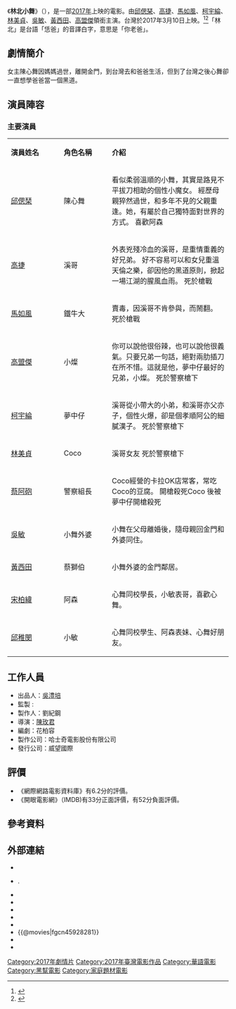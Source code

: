 {{Infobox Film
| name           = 林北小舞
| original_name  = The Gangsters Daughter
| image          = The-gangsters-daughter.jpg
| image_size     =
| caption        =
| based_on       =
| 監製           = 
| 製作人         = 劉紀鋼
| 導演           = [[陳玫君|陳玫君]]
| 編劇           = 花柏容
| 主演           = [[邱偲琹|邱偲琹]]、[[高捷_(演員)|高捷]]、[[馬如風|馬如風]]、[[柯宇綸|柯宇綸]]、<br>[[林美貞|林美貞]]、[[吳敏_(藝人)|吳敏]]、[[黃西田|黃西田]]、[[高盟傑|高盟傑]]
| 配樂           = 
| 攝影           =
| 剪輯           = 
| 製片商         = 哈士奇電影股份有限公司
| 發行商         = 威望國際
| 產地           = {{台灣電影產地}}
| 上映日期       = {{film date|2017|03|10|台灣}}
| 語言           = [[中華民國國語|國語]]
| 票房           = 新台幣538萬元<ref>[http://www.tfi.org.tw/about-publicinfo04.asp 全國電影票房截至2017年四月前資訊] {{Wayback|url=http://www.tfi.org.tw/about-publicinfo04.asp |date=20170307210818 }},2017.05.05 國家電影中心</ref>
}}

《'''林北小舞'''》（{{lang-en|''The Gangsters Daughter''}}），是一部[[2017年電影列表|2017年]]上映的電影。由[[邱偲琹|邱偲琹]]、[[高捷_(演員)|高捷]]、[[馬如風|馬如風]]、[[柯宇綸|柯宇綸]]、[[林美貞|林美貞]]、[[吳敏_(藝人)|吳敏]]、[[黃西田|黃西田]]、[[高盟傑|高盟傑]]領銜主演。台灣於2017年3月10日上映。<ref>{{Cite web |url=http://ent.ltn.com.tw/news/paper/1062175 |title=邱偲琹度假豔遇 洋娃娃獻吻 |access-date=2017-01-13 |archive-date=2018-12-14 |archive-url=https://web.archive.org/web/20181214003443/http://ent.ltn.com.tw/news/paper/1062175 |dead-url=no }}</ref><ref>{{Cite web |url=http://times.hinet.net/news/19937213 |title=高捷重回紅玫瑰理髮廳剪山本頭 傳承最台味的黑道造型 |access-date=2017-01-13 |archive-date=2017-01-16 |archive-url=https://web.archive.org/web/20170116152707/http://times.hinet.net/news/19937213 |dead-url=no }}</ref>「林北」是台語「恁爸」的音譯白字，意思是「你老爸」。

== 劇情簡介 ==
女主陳心舞因媽媽過世，離開金門，到台灣去和爸爸生活，但到了台灣之後心舞卻一直想學爸爸當一個黑道。

== 演員陣容 ==
=== 主要演員 ===
{|class="wikitable" width="60%"
|- style="background:#AFC7BA; color:snow" align=center
|style="width:22%"|'''演員姓名'''||style="width:20%"|'''角色名稱'''||style="width:50%"|'''介紹'''
|-
! [[邱偲琹|邱偲琹]]
!陳心舞
|看似柔弱溫順的小舞，其實是路見不平拔刀相助的個性小魔女。
經歷母親猝然過世，和多年不見的父親重逢。她，有屬於自己獨特面對世界的方式。
喜歡阿森
|-
! [[高捷_(演員)|高捷]]
!溪哥
|外表兇殘冷血的溪哥，是重情重義的好兄弟。
好不容易可以和女兒重溫天倫之樂，卻因他的黑道原則，掀起一場江湖的腥風血雨。
死於槍戰
|-
! [[馬如風|馬如風]]
!鐵牛大
|賣毒，因溪哥不肯參與，而鬧翻。
死於槍戰
|-
! [[高盟傑|高盟傑]]
!小燦
|你可以說他很俗辣，也可以說他很義氣。只要兄弟一句話，絕對兩肋插刀在所不惜。這就是他，夢中仔最好的兄弟，小燦。
死於警察槍下
|-
! [[柯宇綸|柯宇綸]]
!夢中仔
|溪哥從小帶大的小弟，和溪哥亦父亦子，個性火爆，卻是個孝順阿公的細膩漢子。
死於警察槍下
|-
! [[林美貞|林美貞]]
!Coco
|溪哥女友
死於警察槍下
|-
! [[蔡阿砲|蔡阿砲]]
!警察組長
|Coco經營的卡拉OK店常客，常吃Coco的豆腐。
開槍殺死Coco
後被夢中仔開槍殺死
|-
! [[吳敏_(藝人)|吳敏]]
!小舞外婆
|小舞在父母離婚後，隨母親回金門和外婆同住。
|-
! [[黃西田|黃西田]]
!蔡獅伯
|小舞外婆的金門鄰居。
|-
! [[宋柏緯|宋柏緯]]
! 阿森
|心舞同校學長，小敏表哥，喜歡心舞。
|-
! [[邱稚閔|邱稚閔]]
!小敏
|心舞同校學生、阿森表妹、心舞好朋友。
|}

== 工作人員 ==
*出品人：[[吳澧培|吳澧培]]
*監製 : 
*製作人：劉紀鋼
*導演：[[陳玫君|陳玫君]]
*編劇：花柏容
*製作公司：哈士奇電影股份有限公司
*發行公司：威望國際

==評價==
*《網際網路電影資料庫》有6.2分的評價。
*《開眼電影網》（IMDB)有33分正面評價，有52分負面評價。

== 參考資料 ==
{{reflist}}
== 外部連結 ==
* {{Facebook|thegangstersdaughter}}
* {{youtube|rW2X7IeG0SI|《林北小舞》正式預告}}.{{zh-tw}}
* {{rotten-tomatoes|the_gangsters_daughter}}
* {{Amg movie|689015}}
* {{douban}}
* {{mtime|248061}}
* {{hkmdb title|19323}}
* {{@movies|fgcn45928281}}
* {{Yahoomovie id|6756}}
* {{imdb title|5713498}}

[[Category:2017年劇情片|Category:2017年劇情片]]
[[Category:2017年臺灣電影作品|Category:2017年臺灣電影作品]]
[[Category:華語電影|Category:華語電影]]
[[Category:黑幫電影|Category:黑幫電影]]
[[Category:家庭題材電影|Category:家庭題材電影]]